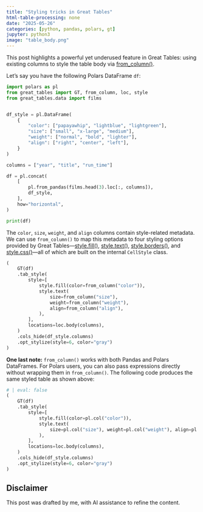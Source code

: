 ```yaml
---
title: "Styling tricks in Great Tables"
html-table-processing: none
date: "2025-05-26"
categories: [python, pandas, polars, gt]
jupyter: python3
image: "table_body.png"
---
```


This post highlights a powerful yet underused feature in Great Tables: using existing columns to style the table body via [from_column()](https://posit-dev.github.io/great-tables/reference/from_column.html).

Let’s say you have the following Polars DataFrame `df`:
```python
import polars as pl
from great_tables import GT, from_column, loc, style
from great_tables.data import films


df_style = pl.DataFrame(
    {
        "color": ["papayawhip", "lightblue", "lightgreen"],
        "size": ["small", "x-large", "medium"],
        "weight": ["normal", "bold", "lighter"],
        "align": ["right", "center", "left"],
    }
)

columns = ["year", "title", "run_time"]

df = pl.concat(
    [
        pl.from_pandas(films.head(3).loc[:, columns]),
        df_style,
    ],
    how="horizontal",
)

print(df)
```

The `color`, `size`, `weight`, and `align` columns contain style-related metadata. We can use `from_column()` to map this metadata to four styling options provided by Great Tables—[style.fill()](https://posit-dev.github.io/great-tables/reference/style.fill.html), [style.text()](https://posit-dev.github.io/great-tables/reference/style.text.html), [style.borders()](https://posit-dev.github.io/great-tables/reference/style.borders.html), and [style.css()](https://posit-dev.github.io/great-tables/reference/style.css.html)—all of which are built on the internal `CellStyle` class.

```python
(
    GT(df)
    .tab_style(
        style=[
            style.fill(color=from_column("color")),
            style.text(
                size=from_column("size"),
                weight=from_column("weight"),
                align=from_column("align"),
            ),
        ],
        locations=loc.body(columns),
    )
    .cols_hide(df_style.columns)
    .opt_stylize(style=6, color="gray")
)
```

**One last note:** `from_column()` works with both Pandas and Polars DataFrames. For Polars users, you can also pass expressions directly without wrapping them in `from_column()`. The following code produces the same styled table as shown above:
```python
# | eval: false
(
    GT(df)
    .tab_style(
        style=[
            style.fill(color=pl.col("color")),
            style.text(
                size=pl.col("size"), weight=pl.col("weight"), align=pl.col("align")
            ),
        ],
        locations=loc.body(columns),
    )
    .cols_hide(df_style.columns)
    .opt_stylize(style=6, color="gray")
)
```
::: {.callout-warning}
# Disclaimer
This post was drafted by me, with AI assistance to refine the content.
::: 
